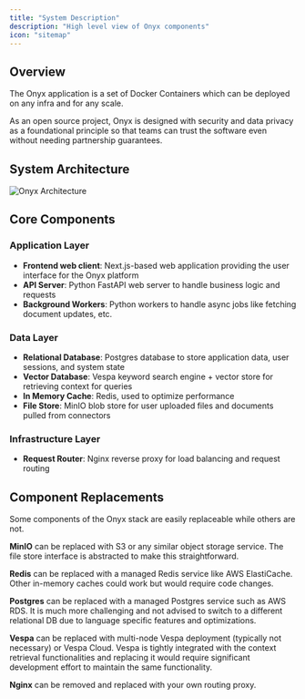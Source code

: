 ```yaml
---
title: "System Description"
description: "High level view of Onyx components"
icon: "sitemap"
---
```


## Overview

The Onyx application is a set of Docker Containers which can be deployed on any infra and for any scale.

<Tip>
  As an open source project,
  Onyx is designed with security and data privacy as a foundational principle so that teams can trust the software even
  without needing partnership guarantees.
</Tip>

## System Architecture

![Onyx Architecture](/assets/images/security/OnyxArchitecture.png)

## Core Components

### Application Layer

- **Frontend web client**: Next.js-based web application providing the user interface for the Onyx
  platform
- **API Server**: Python FastAPI web server to handle business logic and requests
- **Background Workers**: Python workers to handle async jobs like fetching document updates, etc.

### Data Layer

- **Relational Database**: Postgres database to store application data, user sessions, and system
  state
- **Vector Database**: Vespa keyword search engine + vector store for retrieving context for queries
- **In Memory Cache**: Redis, used to optimize performance
- **File Store**: MinIO blob store for user uploaded files and documents pulled from connectors

### Infrastructure Layer

- **Request Router**: Nginx reverse proxy for load balancing and request routing

## Component Replacements

Some components of the Onyx stack are easily replaceable while others are not.

**MinIO** can be replaced with S3 or any similar object storage service.
The file store interface is abstracted to make this straightforward.

**Redis** can be replaced with a managed Redis service like AWS ElastiCache.
Other in-memory caches could work but would require code changes.

**Postgres** can be replaced with a managed Postgres service such as AWS RDS.
It is much more challenging and not advised to switch to a different relational DB due to language specific features and
optimizations.

**Vespa** can be replaced with multi-node Vespa deployment (typically not necessary) or Vespa Cloud.
Vespa is tightly integrated with the context retrieval functionalities and replacing it would require significant
development effort to maintain the same functionality.

**Nginx** can be removed and replaced with your own routing proxy.
